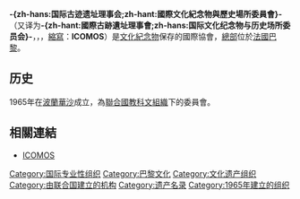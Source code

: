 {{NoteTA
|T=zh-hans:国际古迹遗址理事会;zh-hant:國際文化紀念物與歷史場所委員會
}}
{{Infobox Organization
| name = -{zh-hans:国际古迹遗址理事会;zh-hant:國際文化紀念物與歷史場所委員會}-
| image = Icomos-logo-en.svg
| size = 300px
| type = [[国际组织|国际组织]]
| motto = 保持和保护世界范围内的[[文化遗产|文化遗产]]
| formation = 1965年
| location        = {{法国}}[[巴黎|巴黎]]
| website = [http://www.icomos.org/ www.icomos.org]
}}

'''-{zh-hans:国际古迹遗址理事会;zh-hant:國際文化紀念物與歷史場所委員會}-'''（又译为'''-{zh-hant:國際古跡遺址理事會;zh-hans:国际文化纪念物与历史场所委员会}-'''，{{lang-en|International Council on Monuments and Sites}}，{{lang-fr|Conseil international des monuments et des sites}}，[[縮寫|縮寫]]：'''ICOMOS'''）是[[文化|文化]][[紀念物|紀念物]]保存的國際協會，[[總部|總部]]位於[[法國|法國]][[巴黎|巴黎]]。

== 历史 ==
1965年在[[波蘭|波蘭]][[華沙|華沙]]成立，為[[聯合國教科文組織|聯合國教科文組織]]下的委員會。


== 相關連結 ==
* [http://www.icomos.org ICOMOS]{{Wayback|url=http://www.icomos.org/ |date=20080517161520 }}

[[Category:国际专业性组织|Category:国际专业性组织]]
[[Category:巴黎文化|Category:巴黎文化]]
[[Category:文化遗产组织|Category:文化遗产组织]]
[[Category:由联合国建立的机构|Category:由联合国建立的机构]]
[[Category:遗产名录|Category:遗产名录]]
[[Category:1965年建立的组织|Category:1965年建立的组织]]